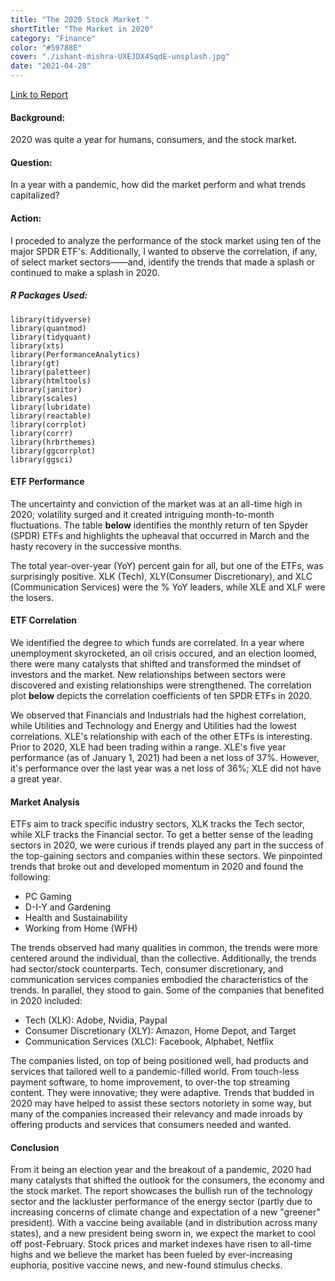 ```yaml
---
title: "The 2020 Stock Market "
shortTitle: "The Market in 2020"
category: "Finance"
color: "#59788E"
cover: "./ishant-mishra-UXEJDX4SqdE-unsplash.jpg"
date: "2021-04-28"
---
```

[Link to Report](https://drewbyts.github.io/Market-Analysis/)


#### Background:

2020 was quite a year for humans, consumers, and the stock market. 


#### Question: 

In a year with a pandemic, how did the market perform and what trends capitalized? 

#### Action:   

I proceded to analyze the performance of the stock market using ten of the major SPDR ETF's. 
Additionally, I wanted to observe the correlation, if any, of select market sectors——and, identify
the trends that made a splash or continued to make a splash in 2020. 



##### R Packages Used:
```{r}
library(tidyverse)
library(quantmod)
library(tidyquant)
library(xts)
library(PerformanceAnalytics)
library(gt)
library(paletteer)
library(htmltools)
library(janitor)
library(scales)
library(lubridate)
library(reactable)
library(corrplot)
library(corrr)
library(hrbrthemes)
library(ggcorrplot)
library(ggsci)
```

#### ETF Performance
The uncertainty and conviction of the market was at an all-time high in 2020; volatility 
surged and it created intriguing month-to-month fluctuations. The table **below** 
identifies the monthly return of ten Spyder (SPDR) ETFs and highlights the upheaval 
that occurred in March and the hasty recovery in the successive months. 

The total year-over-year (YoY) percent gain for all, but one of the ETFs, was 
surprisingly positive. XLK (Tech), XLY(Consumer Discretionary), and 
XLC (Communication Services) were the % YoY leaders, while XLE and XLF were the losers. 

#### ETF Correlation
We identified the degree to which funds are correlated. In a year where unemployment 
skyrocketed, an oil crisis occured, and an election loomed, there were many 
catalysts that shifted and transformed the mindset of investors and the market. 
New relationships between sectors were discovered and existing relationships were strengthened. 
The correlation plot **below** depicts the correlation coefficients of ten SPDR ETFs in 2020. 



We observed that Financials and Industrials had the highest correlation, 
while Utilities and Technology and Energy and Utilities had the lowest correlations. 
XLE's relationship with each of the other ETFs is interesting. Prior to 2020, 
XLE had been trading within a range. XLE's five year performance (as of January 1, 2021) 
had been a net loss of 37%. However, it's performance over the last year was a net loss of 36%; 
XLE did not have a great year.  


#### Market Analysis
ETFs aim to track specific industry sectors, XLK tracks the Tech sector, 
while XLF tracks the Financial sector. To get a better sense of the 
leading sectors in 2020, we were curious if trends played any part in the success
 of the top-gaining sectors and companies within these sectors. We pinpointed trends 
 that broke out and developed momentum in 2020 and found the following:

* PC Gaming
* D-I-Y and Gardening
* Health and Sustainability
* Working from Home (WFH)

The trends observed had many qualities in common, the trends were more centered around 
the individual, than the collective. Additionally, the trends had sector/stock counterparts. 
Tech, consumer discretionary, and communication services companies embodied the characteristics of the trends. 
In parallel, they stood to gain. Some of the companies that benefited in 2020 included: 

* Tech (XLK): Adobe, Nvidia, Paypal
* Consumer Discretionary (XLY): Amazon, Home Depot, and Target
* Communication Services (XLC): Facebook, Alphabet, Netflix

The companies listed, on top of being positioned well, had products and services that 
tailored well to a pandemic-filled world. From touch-less payment software, 
to home improvement, to over-the top streaming content. They were innovative; 
they were adaptive. Trends that budded in 2020 may have helped to assist these sectors 
notoriety in some way, but many of the companies increased their relevancy and made 
inroads by offering products and services that consumers needed and wanted. 


#### Conclusion
From it being an election year and the breakout of a pandemic, 2020 had many 
catalysts that shifted the outlook for the consumers, the economy and the stock market. 
The report showcases the bullish run of the technology sector and the lackluster 
performance of the energy sector (partly due to increasing concerns of climate 
change and expectation of a new "greener" president). With a vaccine being available 
(and in distribution across many states), and a new president being sworn in, we expect 
the market to cool off post-February. Stock prices and market indexes have risen to 
all-time highs and we believe the market has been fueled by ever-increasing euphoria, 
positive vaccine news, and new-found stimulus checks.
